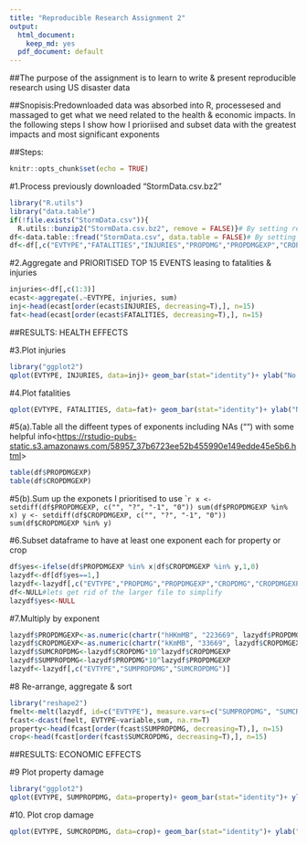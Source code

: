 ---
title: "Reproducible Research Assignment 2"
output:
  html_document:
    keep_md: yes
  pdf_document: default
---

##The purpose of the assignment is to learn to write & present reproducible research using US disaster data

##Snopisis:Predownloaded data was absorbed into R, processesed and massaged to get what we need related to the health & economic impacts. In the following steps I show how I prioriised and subset data with the greatest impacts and most significant exponents

##Steps:

```{r setup, include=FALSE}
knitr::opts_chunk$set(echo = TRUE)
```

#1.Process previously downloaded "StormData.csv.bz2"
```{r include=FALSE}
library("R.utils")
library("data.table")
if(!file.exists("StormData.csv")){
  R.utils::bunzip2("StormData.csv.bz2", remove = FALSE)}# By setting remove = FALSE you impede bunzip2 from removing the original file.
df<-data.table::fread("StormData.csv", data.table = FALSE)# By setting data.table = FALSE you get a simple data.frame
df<-df[,c("EVTYPE","FATALITIES","INJURIES","PROPDMG","PROPDMGEXP","CROPDMG","CROPDMGEXP")]
```

#2.Aggregate and PRIORITISED TOP 15 EVENTS leasing to fatalities & injuries
```{r include=FALSE}
injuries<-df[,c(1:3)]
ecast<-aggregate(.~EVTYPE, injuries, sum)
inj<-head(ecast[order(ecast$INJURIES, decreasing=T),], n=15)
fat<-head(ecast[order(ecast$FATALITIES, decreasing=T),], n=15)
```

##RESULTS: HEALTH EFFECTS

#3.Plot injuries
```{r include=T}
library("ggplot2")
qplot(EVTYPE, INJURIES, data=inj)+ geom_bar(stat="identity")+ ylab("No. of Injuries") + xlab("Enviromental Disaster Type") + ggtitle("Estimates of Injuries") + theme(axis.text.x = element_text(angle=80, hjust=1))
```

#4.Plot fatalities
```{r include=T}
qplot(EVTYPE, FATALITIES, data=fat)+ geom_bar(stat="identity")+ ylab("No. of Fatalities") + xlab("Enviromental Disaster Type") + ggtitle("Estimates of Fatalities") + theme(axis.text.x = element_text(angle=80, hjust=1))
```

#5(a).Table all the diffeent types of exponents including NAs ("") with some helpful info<<https://rstudio-pubs-static.s3.amazonaws.com/58957_37b6723ee52b455990e149edde45e5b6.html>>
```{r include=T}
table(df$PROPDMGEXP)
table(df$CROPDMGEXP)
```

#5(b).Sum up the exponets I prioritised to use
````{r include=T}
x <- setdiff(df$PROPDMGEXP, c("", "?", "-1", "0"))
sum(df$PROPDMGEXP %in% x)
y <- setdiff(df$CROPDMGEXP, c("", "?", "-1", "0"))
sum(df$CROPDMGEXP %in% y)
```

#6.Subset dataframe to have at least one exponent each for property or crop 
```{r include=FALSE}
df$yes<-ifelse(df$PROPDMGEXP %in% x|df$CROPDMGEXP %in% y,1,0)
lazydf<-df[df$yes==1,]
lazydf<-lazydf[,c("EVTYPE","PROPDMG","PROPDMGEXP","CROPDMG","CROPDMGEXP")]
df<-NULL#lets get rid of the larger file to simplify
lazydf$yes<-NULL
```

#7.Multiply by exponent 
```{r include=FALSE}
lazydf$PROPDMGEXP<-as.numeric(chartr("hHKmMB", "223669", lazydf$PROPDMGEXP))
lazydf$CROPDMGEXP<-as.numeric(chartr("kKmMB", "33669", lazydf$CROPDMGEXP))
lazydf$SUMCROPDMG<-lazydf$CROPDMG*10^lazydf$CROPDMGEXP
lazydf$SUMPROPDMG<-lazydf$PROPDMG*10^lazydf$PROPDMGEXP
lazydf<-lazydf[,c("EVTYPE","SUMPROPDMG","SUMCROPDMG")]
```

#8 Re-arrange, aggregate & sort
```{r include=FALSE}
library("reshape2")
fmelt<-melt(lazydf, id=c("EVTYPE"), measure.vars=c("SUMPROPDMG", "SUMCROPDMG"))
fcast<-dcast(fmelt, EVTYPE~variable,sum, na.rm=T)
property<-head(fcast[order(fcast$SUMPROPDMG, decreasing=T),], n=15)
crop<-head(fcast[order(fcast$SUMCROPDMG, decreasing=T),], n=15)
```

##RESULTS: ECONOMIC EFFECTS

#9 Plot property damage 
```{r include=T}
library("ggplot2")
qplot(EVTYPE, SUMPROPDMG, data=property)+ geom_bar(stat="identity")+ ylab("Property Damage Amount $") + xlab("Enviromental Disaster Type") + ggtitle("Estimates of Property Damange") + theme(axis.text.x = element_text(angle=80, hjust=1))
```

#10. Plot crop damage
```{r include=T}
qplot(EVTYPE, SUMCROPDMG, data=crop)+ geom_bar(stat="identity")+ ylab("Property Damage Amount $") + xlab("Enviromental Disaster Type") + ggtitle("Estimates of Crop Damange") + theme(axis.text.x = element_text(angle=80, hjust=1))
```